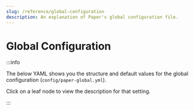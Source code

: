 ---
slug: /reference/global-configuration
description: An explanation of Paper's global configuration file.
---

# Global Configuration


:::info

The below YAML shows you the structure and default values for the global configuration (`config/paper-global.yml`).

Click on a leaf node to view the description for that setting.

:::

<ConfigDocBlock data={GlobalConfigSpec}/>
